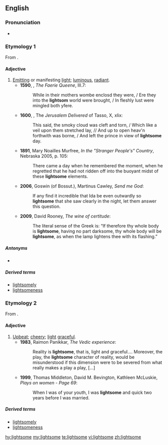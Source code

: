 ==English==

===Pronunciation===
* {{a|UK}} {{IPA|/ˈlʌɪtsəm/|lang=en}}

===Etymology 1===
From {{suffix|light|pos1=n|some|lang=en}}.

====Adjective====
{{en-adj}}

#[[emitting|Emitting]] or manifesting [[light]]; [[luminous]], [[radiant]].
#*'''1590''', {{w|Edmund Spenser}}, ''The Faerie Queene'', III.7:
#*:While in their mothers wombe enclosd they were, / Ere they into the '''lightsom''' world were brought, / In fleshly lust were mingled both yfere{{nb...}}.
#*'''1600''', {{w|Edward Fairfax}}, The ''Jerusalem Delivered'' of Tasso, X, xlix:
#*:This said, the smoky  cloud was cleft and torn, / Which like a veil upon them stretched lay, // And up to open heav'n forthwith was borne, / And left the prince in view of '''lightsome''' day.
#*'''1891''', Mary Noailles Murfree, ''In the "Stranger People's" Country'', Nebraska 2005, p. 105:
#*:There came a day when he remembered the moment, when he regretted that he had not ridden off into the buoyant midst of these '''lightsome''' elements.
#*'''2006''', Goswin (of Bossut.), Martinus Cawley, ''Send me God'':
#*:If any find it incredible that Ida be even outwardly so '''lightsome''' that she saw clearly in the night, let them answer this question.
#*'''2009''', David Rooney, ''The wine of certitude'':
#*:The literal sense of the Greek is: “If therefore thy whole body is '''lightsome''', having no part darksome, thy whole body will be '''lightsome''', as when the lamp lightens thee with its flashing.”

=====Antonyms=====
* {{l|en|darksome}}

=====Derived terms=====
* [[lightsomely]]
* [[lightsomeness]]

===Etymology 2===
From {{suffix|light|pos1=a|t1=not heavy|some|lang=en}}.

====Adjective====
{{en-adj}}

# [[upbeat|Upbeat]]; [[cheery]]; [[light]] [[graceful]].
#* '''1983''', Raimon Panikkar, ''The Vedic experience'':
#*: Reality is '''lightsome''', that is, light and graceful.... Moreover, the play, the '''lightsome''' character of reality, would be misunderstood if this dimension were to be severed from what really makes a play a play, [...]
#* '''1999''', Thomas Middleton, David M. Bevington, Kathleen McLuskie, ''Plays on women - Page 69'':
#*: When I was of your youth, I was '''lightsome''' and quick two years before I was married.

=====Derived terms=====
* [[lightsomely]]
* [[lightsomeness]]

[[hy:lightsome]]
[[my:lightsome]]
[[te:lightsome]]
[[vi:lightsome]]
[[zh:lightsome]]